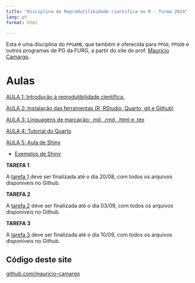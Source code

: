 ```yaml
---
title: "Disciplina de Reprodutilibidade científica no R - Turma 2024"
lang: pt
format: html

---
```


:::{.callout-note}
Esta é uma disciplina do `PPGAMB`, que também é oferecida para `PPGO`, `PPGOB` e outros programas de PG da FURG, a partir do site do prof. [Maurício Camargo](https://mauricio-camargo.github.io/).  
:::


# Aulas

[AULA 1: Introdução à reprodutibilidade científica.](Aula1.html)

[AULA 2: Instalação das ferramentas (R, RStudio, Quarto, git e Github)](https://mauricio-camargo.github.io/r-eutilizaveis/tutorial_integrar_github_rstudio.html) 

[AULA 3: Linguagens de marcação: .md, .rmd, .html e .tex](AulaMarkupLang.html)

[AULA 4: Tutorial do Quarto](Tutorial_Quarto.html)

[AULA 5: Aula de Shiny](Aula_Shiny.html)

-  [Exemplos de Shiny](Exemplos_Shiny.html)


:::{.callout}
**TAREFA 1**

A [tarefa 1](Tarefa1.html) deve ser finalizada até o dia 20/08, com todos os arquivos disponíveis no Github. 

:::

:::{.callout}
**TAREFA 2**

A [tarefa 2](Tarefa2.html) deve ser finalizada até o dia 03/09, com todos os arquivos disponíveis no Github. 

:::

:::{.callout}
**TAREFA 3**

A [tarefa 3](Tarefa3.html) deve ser finalizada até o dia 10/09, com todos os arquivos disponíveis no Github. 

:::

<!--
## Sites dos alunos construídos com Quarto e revealjs dentro do RStudio usando o Github:

- [Bruno](https://blinhares94.github.io/repr_furg/)
- [Josiana](https://josianamm.github.io/Reprodutibilidade/)
- [Letícia](https://dentinho09.github.io/reprod_aula/)
- [Marybeth](https://marybethcostilla.github.io/again/)
- [Rosana](https://rosanacosta1995.github.io/air_pollution/)
---
-->


<!--
## Tutoriais de RMarkdown, Quarto, Git e Github.

::: aside
Estes tutoriais estão em constante aprimoramento, incorporando regularmente novos aprendizados e atualizações.
:::


[Tutorial de integração entre RStudio e Github](https://mauricio-camargo.github.io/r-eutilizaveis/tutorial_integrar_github_rstudio.html)

Os demais tutorais estão atualmente [nesta página](https://mauricio-camargo.github.io/r-eutilizaveis.html).

# Tutoriais

[Tutorial instação do RStudio e Git](Integrar_Git_RStudio.html)  
[Tutorial do Quarto - sempre em evolução](Tutorial_Quarto.html)  
[Página de exemplo do Quarto](Pagina_Exemplo.html)
[]()

---
::: aside
O site pode ser clonado do Github para o RStudio. Entre no repositório do site no Github e clique em "clonar".
:::

-->


## Código deste site

[github.com/mauricio-camargo](https://github.com/mauricio-camargo/reprodu2023)

<!-- 

# Aulas e apresentações

::: aside
As aulas são atualizadas eventualmente.
:::

[Aula inicial](Aula1.html)  
[Aula $\LaTeX$](Aula_Latex.html)  

---
-->


<!--
# Tarefas

::: aside
As tarefas serão verificadas durante as aulas.
:::

[Tarefa 1](Tarefa1.html)  
[Tarefa 2](Tarefa2.html)  
[Tarefa 3](Tarefa3.html)  
[Tarefa 4](Tarefa4.html)  
-->

